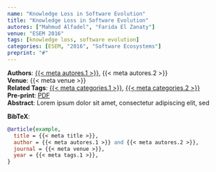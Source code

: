 ```yaml
---
name: "Knowledge Loss in Software Evolution"
title: "Knowledge Loss in Software Evolution"
autores: ["Mahmud Alfadel", "Farida El Zanaty"]
venue: "ESEM 2016"
tags: [knowledge loss, software evolution]
categories: [ESEM, "2016", "Software Ecosystems"]
preprint: "#"
---
```

**Authors**: [{{< meta autores.1 >}}](../members/mahmood.qmd), {{< meta autores.2 >}}  
**Venue**: {{< meta venue >}}   
**Related Tags**: [{{< meta categories.1 >}}](../list.qmd#category=knowledge+loss), [{{< meta categories.2 >}}](../list.qmd#category=software+evolution)  
**Pre-print**: [PDF](#)  
**Abstract**: Lorem ipsum dolor sit amet, consectetur adipiscing elit, sed
 

**BibTeX**:
```bibtex
@article{example,
  title = {{< meta title >}},
  author = {{< meta autores.1 >}} and {{< meta autores.2 >}},
  journal = {{< meta venue >}},
  year = {{< meta tags.1 >}},
}
```